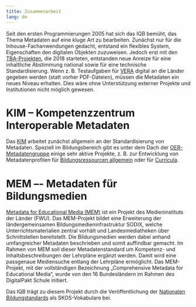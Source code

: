 ```yaml
---
title: Zusammenarbeit
lang: de
---
```


Seit den ersten Programmierungen 2005 hat sich das IQB bemüht, das Thema Metadaten auf eine kluge Art zu bearbeiten. Zunächst nur für die Inhouse-Fachanwendungen gedacht, entstand ein flexibles System, Eigenschaften den digitalen Objekten zuzuweisen. Jedoch erst mit den [TBA-Projekten](https://www.iqb.hu-berlin.de/tba), die 2018 starteten, entstanden neue Anreize für eine inhaltliche Abstimmung national sowie für eine technische Standardisierung. Wenn z. B. Testaufgaben für [VERA](https://www.iqb.hu-berlin.de/tba/online/) digital an die Länder gegeben werden (statt vorher PDF-Dateien), müssen die Metadaten ein neues Niveau erhalten. Dies wäre ohne Unterstützung externer Projekte und Institutionen nicht möglich gewesen.

# KIM -- Kompetenzzentrum Interoperable Metadaten

Das [KIM](https://dini.de/standards) arbeitet zunächst allgemein an der Standardisierung von Metadaten. Speziell im Bildungsbereich gibt es unter dem Dach der [OER-Metadatengruppe](https://wiki.dnb.de/display/DINIAGKIM/OER-Metadatengruppe) einige sehr aktive Projekte, z. B. zur Entwicklung von Metadatenprofilen für [Bildungsressourcen allgemein](https://dini-ag-kim.github.io/amb/latest/) oder für [Curricula](https://wiki.dnb.de/display/DINIAGKIM/Curricula-Gruppe).

# MEM –- Metadaten für Bildungsmedien

[Metadata for Educational Media (MEM)](https://fwu.de/projekte/mem/) ist ein Projekt des Medieninstituts der Länder (FWU). Das MEM-Projekt bildet eine Erweiterung der ländergemeinsamen Bildungsmedieninfrastruktur SODIX, welche Unterrichtsmaterialien zentral vorhält und Landesmediatheken über Schnittstellen bereitstellt. Die Bildungsmedien werden dabei anhand umfangreicher Metadaten beschrieben und somit auffindbar gemacht. Im Rahmen von MEM soll dieser Metadatenstandard um Kompetenz- und Inhaltsbeschreibungen der Lehrpläne ergänzt werden. Damit wird eine passgenaue Mediensuche entlang der Lehrpläne ermöglicht. Das MEM-Projekt, mit der vollständigen Bezeichnung „Comprehensive Metadata for Educational Media“, wurde von den 16 Bundesländern im Rahmen des DigitalPakt Schule initiert.

Das IQB trägt zu diesem Projekt durch die Veröffentlichung der [Nationalen Bildungstandards](https://www.iqb.hu-berlin.de/bista/) als SKOS-Vokabulare bei.
